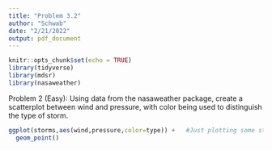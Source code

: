 ```yaml
---
title: "Problem 3.2"
author: "Schwab"
date: "2/21/2022"
output: pdf_document
---
```


```r
knitr::opts_chunk$set(echo = TRUE)
library(tidyverse)
library(mdsr)
library(nasaweather)
```

Problem 2 (Easy): Using data from the nasaweather package, create a scatterplot between wind and pressure, with color being used to distinguish the type of storm.

```r
ggplot(storms,aes(wind,pressure,color=type)) +   #Just plotting some storm data
  geom_point()    
```